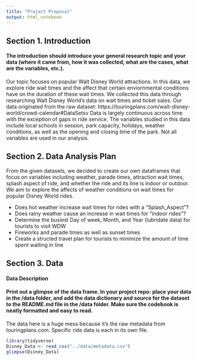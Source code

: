 ```yaml
---
title: "Project Proposal"
output: html_notebook
---
```


## Section 1. Introduction
#### The introduction should introduce your general research topic and your data (where it came from, how it was collected, what are the cases, what are the variables, etc.).
Our topic focuses on popular Walt Disney World attractions. In this data, we explore ride wait times 
and the affect that certain enviornmental conditions have on the duration of these wait times. We collected 
this data through researching Walt Disney World's data on wait times and ticket sales. Our data originated 
from the raw dataset: https://touringplans.com/walt-disney-world/crowd-calendar#DataSetsv
Data is largely continuous across time with the exception of gaps in ride service.
The variables studied in this data include local schools in session, park capacity, holidays, weather conditions, 
as well as the opening and closing time of the park. Not all variables are used in our analysis.


## Section 2. Data Analysis Plan
From the given datasets, we decided to create our own dataframes that focus on variables including weather, parade times, 
attraction wait times, splash aspect of ride, and whether the ride and its line is indoor or outdoor.
We aim to explore the affects of weather conditions on wait times for popular Disney World rides.

- Does hot weather increase wait times for rides with a "Splash_Aspect"?
- Does rainy weather cause an increase in wait times for "indoor rides"?
- Determine the busiest Day of week, Month, and Year (lubridate data) for tourists to visit WDW
- Fireworks and parade times as well as sunset times
- Create a structed travel plan for tourists to minimize the amount of time spent waiting in line

## Section 3. Data
#### Data Description
#### Print out a glimpse of the data frame. In your project repo: place your data in the /data folder, and add the data dictionary and source for the dataset to the README.md file in the /data folder. Make sure the codebook is neatly formatted and easy to read.
The data here is a huge mess because it's the raw metadata from touringplans.com. Specific ride data is each in its own file.

```r
library(tidyverse)
Disney_Data <- read_csv("../data/metadata.csv")
glimpse(Disney_Data)
```

